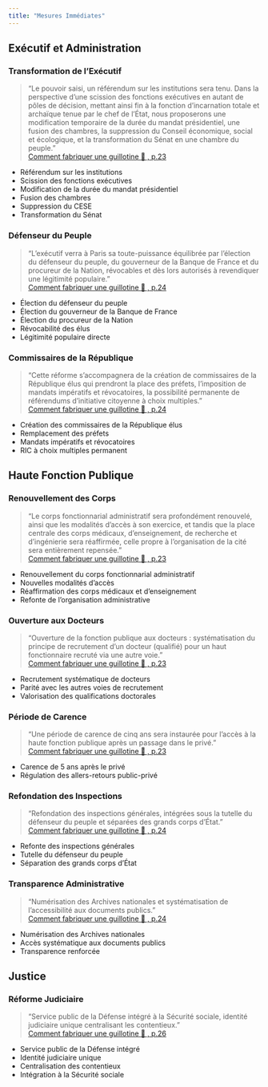 ```yaml
---
title: "Mesures Immédiates"
---
```



## Exécutif et Administration

### Transformation de l'Exécutif
> "Le pouvoir saisi, un référendum sur les institutions sera tenu. Dans la perspective d'une scission des fonctions exécutives en autant de pôles de décision, mettant ainsi fin à la fonction d'incarnation totale et archaïque tenue par le chef de l'État, nous proposerons une modification temporaire de la durée du mandat présidentiel, une fusion des chambres, la suppression du Conseil économique, social et écologique, et la transformation du Sénat en une chambre du peuple."  
> [ Comment fabriquer une guillotine 🐝 , p.23 ](https://aurores.org/wp-content/uploads/2024/12/PROGRAMME-.pdf#page=23)

- Référendum sur les institutions
- Scission des fonctions exécutives
- Modification de la durée du mandat présidentiel
- Fusion des chambres
- Suppression du CESE
- Transformation du Sénat

### Défenseur du Peuple
> "L'exécutif verra à Paris sa toute-puissance équilibrée par l'élection du défenseur du peuple, du gouverneur de la Banque de France et du procureur de la Nation, révocables et dès lors autorisés à revendiquer une légitimité populaire."  
> [ Comment fabriquer une guillotine 🐝 , p.24 ](https://aurores.org/wp-content/uploads/2024/12/PROGRAMME-.pdf#page=24)

- Élection du défenseur du peuple
- Élection du gouverneur de la Banque de France
- Élection du procureur de la Nation
- Révocabilité des élus
- Légitimité populaire directe

### Commissaires de la République
> "Cette réforme s'accompagnera de la création de commissaires de la République élus qui prendront la place des préfets, l'imposition de mandats impératifs et révocatoires, la possibilité permanente de référendums d'initiative citoyenne à choix multiples."  
> [ Comment fabriquer une guillotine 🐝 , p.24 ](https://aurores.org/wp-content/uploads/2024/12/PROGRAMME-.pdf#page=24)

- Création des commissaires de la République élus
- Remplacement des préfets
- Mandats impératifs et révocatoires
- RIC à choix multiples permanent

## Haute Fonction Publique

### Renouvellement des Corps
> "Le corps fonctionnarial administratif sera profondément renouvelé, ainsi que les modalités d'accès à son exercice, et tandis que la place centrale des corps médicaux, d'enseignement, de recherche et d'ingénierie sera réaffirmée, celle propre à l'organisation de la cité sera entièrement repensée."  
> [ Comment fabriquer une guillotine 🐝 , p.23 ](https://aurores.org/wp-content/uploads/2024/12/PROGRAMME-.pdf#page=23)

- Renouvellement du corps fonctionnarial administratif
- Nouvelles modalités d'accès
- Réaffirmation des corps médicaux et d'enseignement
- Refonte de l'organisation administrative

### Ouverture aux Docteurs
> "Ouverture de la fonction publique aux docteurs : systématisation du principe de recrutement d'un docteur (qualifié) pour un haut fonctionnaire recruté via une autre voie."  
> [ Comment fabriquer une guillotine 🐝 , p.23 ](https://aurores.org/wp-content/uploads/2024/12/PROGRAMME-.pdf#page=23)

- Recrutement systématique de docteurs
- Parité avec les autres voies de recrutement
- Valorisation des qualifications doctorales

### Période de Carence
> "Une période de carence de cinq ans sera instaurée pour l'accès à la haute fonction publique après un passage dans le privé."  
> [ Comment fabriquer une guillotine 🐝 , p.23 ](https://aurores.org/wp-content/uploads/2024/12/PROGRAMME-.pdf#page=23)

- Carence de 5 ans après le privé
- Régulation des allers-retours public-privé

### Refondation des Inspections
> "Refondation des inspections générales, intégrées sous la tutelle du défenseur du peuple et séparées des grands corps d'État."  
> [ Comment fabriquer une guillotine 🐝 , p.24 ](https://aurores.org/wp-content/uploads/2024/12/PROGRAMME-.pdf#page=24)

- Refonte des inspections générales
- Tutelle du défenseur du peuple
- Séparation des grands corps d'État

### Transparence Administrative
> "Numérisation des Archives nationales et systématisation de l'accessibilité aux documents publics."  
> [ Comment fabriquer une guillotine 🐝 , p.24 ](https://aurores.org/wp-content/uploads/2024/12/PROGRAMME-.pdf#page=24)

- Numérisation des Archives nationales
- Accès systématique aux documents publics
- Transparence renforcée

## Justice

### Réforme Judiciaire
> "Service public de la Défense intégré à la Sécurité sociale, identité judiciaire unique centralisant les contentieux."  
> [ Comment fabriquer une guillotine 🐝 , p.26 ](https://aurores.org/wp-content/uploads/2024/12/PROGRAMME-.pdf#page=26)

- Service public de la Défense intégré
- Identité judiciaire unique
- Centralisation des contentieux
- Intégration à la Sécurité sociale
